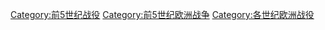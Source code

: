 [[Category:前5世纪战役|Category:前5世纪战役]]
[[Category:前5世纪欧洲战争|Category:前5世纪欧洲战争]]
[[Category:各世纪欧洲战役|Category:各世纪欧洲战役]]